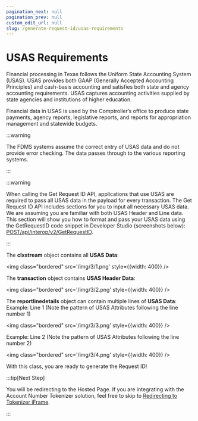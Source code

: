 ```yaml
---
pagination_next: null
pagination_prev: null
custom_edit_url: null
slug: /generate-request-id/usas-requirements
---
```


# USAS Requirements

Financial processing in Texas follows the Uniform State Accounting System (USAS). USAS provides both
GAAP (Generally Accepted Accounting Principles) and cash-basis accounting and satisfies both state and
agency accounting requirements. USAS captures accounting activities supplied by state agencies and
institutions of higher education.

Financial data in USAS is used by the Comptroller’s office to produce state payments, agency reports,
legislative reports, and reports for appropriation management and statewide budgets.

:::warning

The FDMS systems assume the correct entry of USAS data and do not provide error checking. The data
passes through to the various reporting systems.

:::

:::warning

When calling the Get Request ID API, applications that use USAS are required to pass all USAS data in
the payload for every transaction. The Get Request ID API includes sections for you to input all necessary
USAS data. We are assuming you are familiar with both USAS Header and Line data. This section will
show you how to format and pass your USAS data using the GetRequestID code snippet in Developer
Studio (screenshots below): [POST/api/interop/v2/GetRequestID](https://developer.fiserv.com/product/SnapPay/api/?type=post&path=/api/interop/v2/GetRequestID&branch=main&version=V2).

:::

The **clxstream** object contains all **USAS Data**:

<img class="bordered" src='/img/3/1.png' style={{width: 400}} />

The **transaction** object contains **USAS Header Data**:

<img class="bordered" src='/img/3/2.png' style={{width: 400}} />


The **reportlinedetails** object can contain multiple lines of **USAS Data**:
Example: Line 1 (Note the pattern of USAS Attributes following the line number 1)

<img class="bordered" src='/img/3/3.png' style={{width: 400}} />


Example: Line 2 (Note the pattern of USAS Attributes following the line number 2)

<img class="bordered" src='/img/3/4.png' style={{width: 400}} />


With this class, you are ready to generate the Request ID!


:::tip[Next Step]

You will be redirecting to the Hosted Page. If you are integrating with the Account Number
Tokenizer solution, feel free to skip to [Redirecting to Tokenizer iFrame](../tokenizer-iframe).

:::